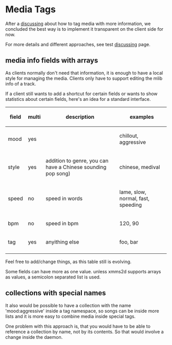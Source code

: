= Media Tags =

After a [[Talk:Mediatags|discussing]] about how to tag media with more information, we concluded the best way is to implement it transparent on the client side for now.

For more details and different approaches, see test [[Talk:Mediatags|discussing]] page.

== media info fields with arrays ==

As clients normally don't need that information, it is enough to have a local style for managing the media. Clients only have to support editing the mlib info of a track. 

If a client still wants to add a shortcut for certain fields or wants to show statistics about certain fields, here's an idea for a standard interface.
{| class="wikitable" 
! field
! multi
! description
! examples
|- 
| mood   || yes || || chillout, aggressive
|- 
| style  || yes || addition to genre, you can have a Chinese sounding pop song) || chinese, medival
|- 
| speed || no  || speed in words || lame, slow, normal, fast, speeding
|- 
| bpm   || no  || speed in bpm || 120, 90
|- 
| tag   || yes || anyithing else || foo, bar
|-
|}
Feel free to add/change things, as this table still is evolving.

Some fields can have more as one value. unless xmms2d supports arrays as values, a semicolon separated list is used.

== collections with special names ==

It also would be possible to have a collection with the name 'mood:aggressive' inside a tag namespace, so songs can be inside more lists and it is more easy to combine media inside special tags.

One problem with this approach is, that you would have to be able to reference a collection by name, not by its contents. So that would involve a change inside the daemon.